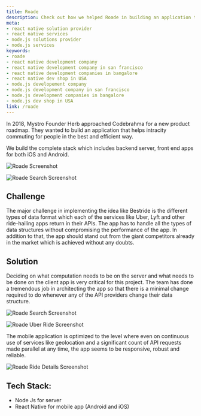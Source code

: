 ```yaml
---
title: Roade
description: Check out how we helped Roade in building an application that helps intracity commuting for people in the best and efficient way. Get the best React Native developers to build your product!
meta:
- react native solution provider
- react native services
- node.js solutions provider
- node.js services
keywords:
- roade
- react native development company
- react native development company in san francisco
- react native development companies in bangalore
- react native dev shop in USA
- node.js developement company
- node.js development company in san francisco
- node.js development companies in bangalore
- node.js dev shop in USA
link: /roade
---
```


In 2018, Mystro Founder Herb approached Codebrahma for a new product roadmap. They wanted to build an application that helps intracity commuting for people in the best and efficient way.

We build the complete stack which includes backend server, front end apps for both iOS and Android.

![Roade Screenshot](./images/Screenshot_20190715-122615.png)

![Roade Search Screenshot](./images/Screenshot_20190715-122659.png)

## Challenge

The major challenge in implementing the idea like Bestride is the different types of data format which each of the services like Uber, Lyft and other ride-hailing apps return in their APIs. The app has to handle all the types of data structures without compromising the performance of the app. In addition to that, the app should stand out from the giant competitors already in the market which is achieved without any doubts. 

## Solution
Deciding on what computation needs to be on the server and what needs to be done on the client app is very critical for this project. The team has done a tremendous job in architecting the app so that there is a minimal change required to do whenever any of the API providers change their data structure.

![Roade Search Screenshot](./images/Screenshot_20190715-122940.png)

![Roade Uber Ride Screenshot](./images/Screenshot_20190715-122728.png)

The mobile application is optimized to the level where even on continuous use of services like geolocation and a significant count of API requests made parallel at any time, the app seems to be responsive, robust and reliable.

![Roade Ride Details Screenshot](./images/Screenshot_20190715-122915.png)

## Tech Stack: 
 * Node Js for server
 * React Native for mobile app (Android and iOS)